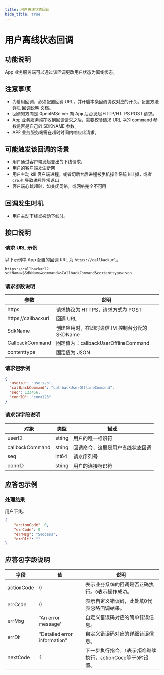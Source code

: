 ```yaml
---
title: 用户离线状态回调
hide_title: true
---
```



# 用户离线状态回调

## 功能说明
App 业务服务端可以通过该回调更改用户状态为离线状态。

## 注意事项
- 为启用回调，必须配置回调 URL，并开启本条回调协议对应的开关。配置方法详见 [回调说明](../introduction) 文档。
- 回调的方向是 OpenIMServer 向 App 后台发起 HTTP/HTTPS POST 请求。
- App 业务服务端在收到回调请求之后，需要校验请求 URL 中的 command 参数是否是自己的 SDKNAME 参数。
- APP 业务服务端需在超时时间内响应此请求。

## 可能触发该回调的场景
- 用户通过客户端发起登出的下线请求。
- 用户的客户端发生断网
- 用户主动 kill 客户端进程，或者切后台后进程被手机操作系统 kill 掉，或者 crash 导致进程异常退出
- 客户端心跳超时，如关闭网络，或网络完全不可用

## 回调发生时机
- 用户主动下线或被动下线时。

## 接口说明

### 请求 URL 示例
以下示例中 App 配置的回调 URL 为 `https://callbackurl`。
```plaintext
https://callbackurl?sdkName=$SdkName&command=$CallbackCommand&contenttype=json
```

### 请求参数说明

| 参数                 | 说明                                                   |
|-------------------- |------------------------------------------------------ |
| https               | 请求协议为 HTTPS，请求方式为 POST                      |
| https://callbackurl | 回调 URL                                               |
| SdkName             | 创建应用时，在即时通信 IM 控制台分配的 SKDName                                               |
| CallbackCommand     | 固定值为：callbackUserOfflineCommand                |
| contenttype         | 固定值为 JSON                |



### 请求包示例
```json
{
  "userID": "user123",
  "callbackCommand": "callbackUserOfflineCommand",
  "seq": 123456,
  "connID": "conn123"
}

```




### 请求包字段说明

| 对象                     | 类型   | 描述                                                    |
|-------------------------|--------|----------------------------------------------------------------|
| userID                  | string | 用户的唯一标识符                                               |
| callbackCommand         | string | 回调命令，这里是用户离线状态回调                             |
| seq                     | int64  | 请求序列号                                               |
| connID                  | string | 用户的连接标识符                                           |


## 应答包示例

### 处理结果
用户下线。


```json
{
    "actionCode": 0,
    "errCode": 0,
    "errMsg": "Success",
    "errDlt": ""
}
```


## 应答包字段说明
| 字段         | 值                           | 说明                                       |
|-------------|------------------------------|------------------------------------------|
| actionCode  | 0                            | 表示业务系统的回调是否正确执行。`0`表示操作成功。     |
| errCode     | 0                            | 表示自定义错误码，此处填0代表忽略回调结果。|
| errMsg      | "An error message"           | 自定义错误码对应的简单错误信息。|
| errDlt      | "Detailed error information" | 自定义错误码对应的详细错误信息。|
| nextCode    | 1                            | 下一步执行指令，`1`表示拒绝继续执行，actionCode等于`0`时设置。|

